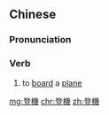 {{also|登机}}
==Chinese==
{{zh-forms|s=登机}}

===Pronunciation===
{{zh-pron
|m=dēngjī
|c=dang1 gei1
|mn=teng-ki
|cat=v
}}

===Verb===
{{zh-verb}}

# to [[board]] a [[plane]]
#: {{zh-x|辦理 登機 手續|to check-in (at the airport)}}

[[mg:登機]]
[[chr:登機]]
[[zh:登機]]